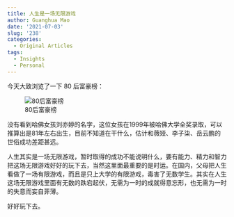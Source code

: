```yaml
---
title: 人生是一场无限游戏
author: Guanghua Mao
date: '2021-07-03'
slug: '238'
categories:
  - Original Articles
tags:
  - Insights
  - Personal
---
```


今天大致浏览了一下 80 后富豪榜：

![80后富豪榜](1.jpeg)

没有看到哈佛女孩刘亦婷的名字，这位女孩在1999年被哈佛大学全奖录取，可以推算出是81年左右出生，目前不知道在干什么，估计和薇娅、李子柒、岳云鹏的世俗成功差距甚远。

人生其实是一场无限游戏，暂时取得的成功不能说明什么，要有能力、精力和智力把这场无限游戏好好的玩下去，当然这里面最重要的是时运。在国内，父母把人生看做了一场有限游戏，而且是只上大学的有限游戏，毒害了无数学生。其实在人生这场无限游戏里面有无数的跌宕起伏，无需为一时的成就得意忘形，也无需为一时的失意而妄自菲薄。

好好玩下去。